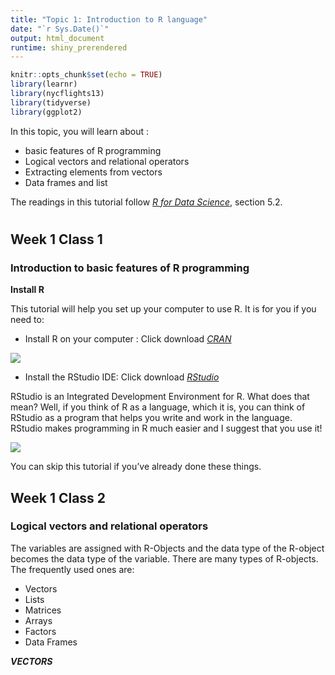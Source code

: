 ```yaml
---
title: "Topic 1: Introduction to R language"
date: "`r Sys.Date()`"
output: html_document
runtime: shiny_prerendered
---
```


```r
knitr::opts_chunk$set(echo = TRUE)
library(learnr)
library(nycflights13)
library(tidyverse)
library(ggplot2)
```
In this topic, you will learn about :

- basic features of R programming
- Logical vectors and relational operators
- Extracting elements from vectors
- Data frames and list

The readings in this tutorial follow [_R for Data Science_](http://r4ds.had.co.nz/), section 5.2.

# {.tabset}


## Week 1 Class 1


### Introduction to basic features of R programming

**Install R**

This tutorial will help you set up your computer to use R. It is for you if you need to:

* Install R on your computer : Click download [_CRAN_](https://www.r-project.org)

![](https://vimeo.com/203516510)

* Install the RStudio IDE: Click download [_RStudio_](https://posit.co)

RStudio is an Integrated Development Environment for R. What does that mean? Well, if you think of R as a language, which it is, you can think of RStudio as a program that helps you write and work in the language. RStudio makes programming in R much easier and I suggest that you use it!

![](https://vimeo.com/203516968)

You can skip this tutorial if you've already done these things.

## Week 1 Class 2

### Logical vectors and relational operators

The variables are assigned with R-Objects and the data type of the R-object becomes the data type of the variable. There are many types of R-objects. The frequently used ones are:

- Vectors
- Lists
- Matrices
- Arrays
- Factors
- Data Frames


**_VECTORS_**